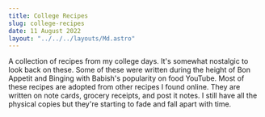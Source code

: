 ```yaml
---
title: College Recipes
slug: college-recipes
date: 11 August 2022
layout: "../../../layouts/Md.astro"
---
```



A collection of recipes from my college days.
It's somewhat nostalgic to look back on these.
Some of these were written during the height of Bon Appetit and Binging with Babish's popularity on food YouTube.
Most of these recipes are adopted from other recipes I found online.
They are written on note cards, grocery receipts, and post it notes.
I still have all the physical copies but they're starting to fade and fall apart with time.

<Recipes />
